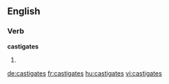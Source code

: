 
==English==

===Verb===
'''castigates'''

# {{third-person singular of|castigate}}

[[de:castigates]]
[[fr:castigates]]
[[hu:castigates]]
[[vi:castigates]]